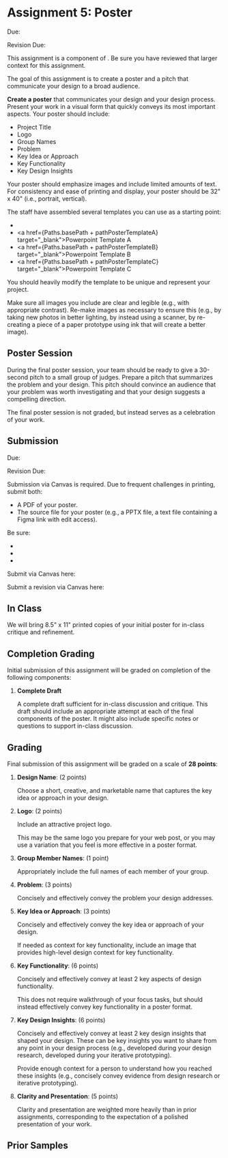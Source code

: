 


# Assignment 5: Poster

<UnderDevelopment display={false} />

Due: <AssignmentDueDateTime assignmentKey={calendarData.assignments.assignment_5_poster_initial} />

Revision Due: <AssignmentDueDateTime assignmentKey={calendarData.assignments.assignment_5_poster_final} />

This assignment is a component of <SiteLink linkKey={SiteLinks.milestone_5_top}/>.
Be sure you have reviewed that larger context for this assignment.

The goal of this assignment is to create a poster and a pitch that communicate your design to a broad audience.

**Create a poster** that communicates your design and your design process.
Present your work in a visual form that quickly conveys its most important aspects.
Your poster should include:

- Project Title
- Logo
- Group Names
- Problem
- Key Idea or Approach
- Key Functionality
- Key Design Insights

Your poster should emphasize images and include limited amounts of text.
For consistency and ease of printing and display, your poster should be 32" x 40" (i.e., portrait, vertical).

The staff have assembled several templates you can use as a starting point:
- <CourseDataLink linkKey={courseData.linkFigmaPosterTemplates} outerComponent="span"/>
- <a href={Paths.basePath + pathPosterTemplateA} target="_blank">Powerpoint Template A</a>
- <a href={Paths.basePath + pathPosterTemplateB} target="_blank">Powerpoint Template B</a>
- <a href={Paths.basePath + pathPosterTemplateC} target="_blank">Powerpoint Template C</a>

You should heavily modify the template to be unique and represent your project.

Make sure all images you include are clear and legible (e.g., with appropriate contrast).
Re-make images as necessary to ensure this
(e.g., by taking new photos in better lighting, by instead using a scanner,
by re-creating a piece of a paper prototype using ink that will create a better image).

## Poster Session

During the final poster session, your team should be ready
to give a 30-second pitch to a small group of judges.
Prepare a pitch that summarizes the problem and your design.
This pitch should convince an audience that your problem was worth investigating
and that your design suggests a compelling direction.

The final poster session is not graded, but instead serves as a celebration of your work.

## Submission

Due: <AssignmentDueDateTime assignmentKey={calendarData.assignments.assignment_5_poster_initial} />

Revision Due: <AssignmentDueDateTime assignmentKey={calendarData.assignments.assignment_5_poster_final} />

Submission via Canvas is required.
Due to frequent challenges in printing, submit both:
- A PDF of your poster.
- The source file for your poster (e.g., a PPTX file, a text file containing a Figma link with edit access).

Be sure:

- <GroupAssignment />
- <ClarityAndPresentationReference />
- <ParticipantAnonymity />

Submit via Canvas here:

<AssignmentSubmitCanvasLink assignmentKey={calendarData.assignments.assignment_5_poster_initial} />

Submit a revision via Canvas here:

<AssignmentSubmitCanvasLink assignmentKey={calendarData.assignments.assignment_5_poster_final} />

## In Class

We will bring 8.5" x 11" printed copies of your initial poster for in-class critique and refinement.

## Completion Grading

Initial submission of this assignment will be graded on completion of the following components:

1. __Complete Draft__

   A complete draft sufficient for in-class discussion and critique.
   This draft should include an appropriate attempt at each of the final components of the poster.
   It might also include specific notes or questions to support in-class discussion.

## Grading

Final submission of this assignment will be graded on a scale of __28 points__:

1. __Design Name__: (2 points)

   Choose a short, creative, and marketable name that captures the key idea or approach in your design.

2. __Logo__: (2 points)

   Include an attractive project logo.

   This may be the same logo you prepare for your web post,
   or you may use a variation that you feel is more effective in a poster format.

3. __Group Member Names__: (1 point)

   Appropriately include the full names of each member of your group.

4. __Problem__: (3 points)

   Concisely and effectively convey the problem your design addresses.

5. __Key Idea or Approach__: (3 points)

   Concisely and effectively convey the key idea or approach of your design.

   If needed as context for key functionality,
   include an image that provides high-level design context for key functionality.

6. __Key Functionality__: (6 points)

   Concisely and effectively convey at least 2 key aspects of design functionality.

   This does not require walkthrough of your focus tasks,
   but should instead effectively convey key functionality in a poster format.

7. __Key Design Insights__: (6 points)

   Concisely and effectively convey at least 2 key design insights that shaped your design.
   These can be key insights you want to share from any point in your design process
   (e.g., developed during your design research, developed during your iterative prototyping).

   Provide enough context for a person to understand how you reached these insights
   (e.g., concisely convey evidence from design research or iterative prototyping).

8. __Clarity and Presentation__: (5 points)

   Clarity and presentation are weighted more heavily than in prior assignments,
   corresponding to the expectation of a polished presentation of your work.

## Prior Samples

<PriorSamplesWarning />

<ProjectMilestoneSamples assignment='m5_poster' />
